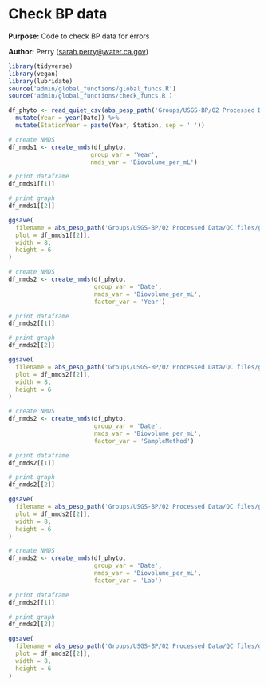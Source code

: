# Check BP data

**Purpose:** Code to check BP data for errors

**Author:** Perry ([sarah.perry\@water.ca.gov](mailto:sarah.perry@water.ca.gov){.email})

```r
library(tidyverse)
library(vegan)
library(lubridate)
source('admin/global_functions/global_funcs.R')
source('admin/global_functions/check_funcs.R')
```

```r
df_phyto <- read_quiet_csv(abs_pesp_path('Groups/USGS-BP/02 Processed Data/BP_draft.csv')) %>%
  mutate(Year = year(Date)) %>%
  mutate(StationYear = paste(Year, Station, sep = ' '))

# create NMDS
df_nmds1 <- create_nmds(df_phyto,
                       group_var = 'Year',
                       nmds_var = 'Biovolume_per_mL')

# print dataframe
df_nmds1[[1]]

# print graph
df_nmds1[[2]]

ggsave(
  filename = abs_pesp_path('Groups/USGS-BP/02 Processed Data/QC files/graphs/BP_NMDS_BiovolumepermL_Year.jpg'),
  plot = df_nmds1[[2]],
  width = 8,
  height = 6
)
```

```r
# create NMDS
df_nmds2 <- create_nmds(df_phyto,
                        group_var = 'Date',
                        nmds_var = 'Biovolume_per_mL',
                        factor_var = 'Year')

# print dataframe
df_nmds2[[1]]

# print graph
df_nmds2[[2]]

ggsave(
  filename = abs_pesp_path('Groups/USGS-BP/02 Processed Data/QC files/graphs/BP_NMDS_BiovolumepermL_Date.jpg'),
  plot = df_nmds2[[2]],
  width = 8,
  height = 6
)
```

```r
# create NMDS
df_nmds2 <- create_nmds(df_phyto,
                        group_var = 'Date',
                        nmds_var = 'Biovolume_per_mL',
                        factor_var = 'SampleMethod')

# print dataframe
df_nmds2[[1]]

# print graph
df_nmds2[[2]]

ggsave(
  filename = abs_pesp_path('Groups/USGS-BP/02 Processed Data/QC files/graphs/BP_NMDS_BiovolumepermL_Method.jpg'),
  plot = df_nmds2[[2]],
  width = 8,
  height = 6
)
```
```r
# create NMDS
df_nmds2 <- create_nmds(df_phyto,
                        group_var = 'Date',
                        nmds_var = 'Biovolume_per_mL',
                        factor_var = 'Lab')

# print dataframe
df_nmds2[[1]]

# print graph
df_nmds2[[2]]

ggsave(
  filename = abs_pesp_path('Groups/USGS-BP/02 Processed Data/QC files/graphs/BP_NMDS_BiovolumepermL_Lab.jpg'),
  plot = df_nmds2[[2]],
  width = 8,
  height = 6
)
```

